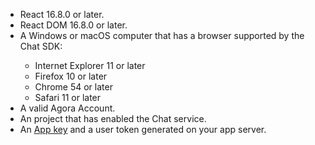 <PlatformWrapper platform="web">   

- React 16.8.0 or later.
- React DOM 16.8.0 or later.
- A Windows or macOS computer that has a browser supported by the <Vg k="COMPANY" /> Chat SDK:
  - Internet Explorer 11 or later
  - Firefox 10 or later
  - Chrome 54 or later
  - Safari 11 or later
- A valid <Link to="{{Global.AGORA_CONSOLE_URL}}">Agora Account</Link>.
- An <Vg k="COMPANY" /> project that has <Link to="../get-started/enable#enable-the-agora-chat-service">enabled the Chat service</Link>.
- An [App key](/agora-chat/get-started/enable#get-the-information-of-the-agora-chat-project) and <Link to="../develop/authentication">a user token generated on your app server</Link>.

</PlatformWrapper>
